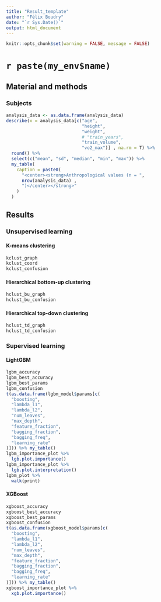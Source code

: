 ```yaml
---
title: "Result_template"
author: "Félix Boudry"
date: "`r Sys.Date()`"
output: html_document
---
```


```r
knitr::opts_chunk$set(warning = FALSE, message = FALSE)
```

# `r paste(my_env$name)`

## Material and methods

### Subjects

```r
analysis_data <- as.data.frame(analysis_data)
describe(x = analysis_data[c("age",
                             "height",
                             "weight",
                             # "train_years",
                             "train_volume",
                             "vo2_max")] , na.rm = T) %>%
  round() %>%
  select(c("mean", "sd", "median", "min", "max")) %>%
  my_table(
    caption = paste0(
      "<center><strong>Anthropological values (n = ",
      nrow(analysis_data) ,
      ")</center></strong>"
    )
  )
```

## Results

### Unsupervised learning

#### K-means clustering

```r
kclust_graph
kclust_coord
kclust_confusion
```

#### Hierarchical bottom-up clustering

```r
hclust_bu_graph
hclust_bu_confusion
```

#### Hierarchical top-down clustering

```r
hclust_td_graph
hclust_td_confusion
```

### Supervised learning

#### LightGBM

```r
lgbm_accuracy
lgbm_best_accuracy
lgbm_best_params
lgbm_confusion
t(as.data.frame(lgbm_model$params[c(
  "boosting",
  "lambda_l1",
  "lambda_l2",
  "num_leaves",
  "max_depth",
  "feature_fraction",
  "bagging_fraction",
  "bagging_freq",
  "learning_rate"
)])) %>% my_table()
lgbm_importance_plot %>%
  lgb.plot.importance()
lgbm_importance_plot %>%
  lgb.plot.interpretation()
lgbm_plot %>%
  walk(print)
```

#### XGBoost

```r
xgboost_accuracy
xgboost_best_accuracy
xgboost_best_params
xgboost_confusion
t(as.data.frame(xgboost_model$params[c(
  "boosting",
  "lambda_l1",
  "lambda_l2",
  "num_leaves",
  "max_depth",
  "feature_fraction",
  "bagging_fraction",
  "bagging_freq",
  "learning_rate"
)])) %>% my_table()
xgboost_importance_plot %>%
  xgb.plot.importance()
```
